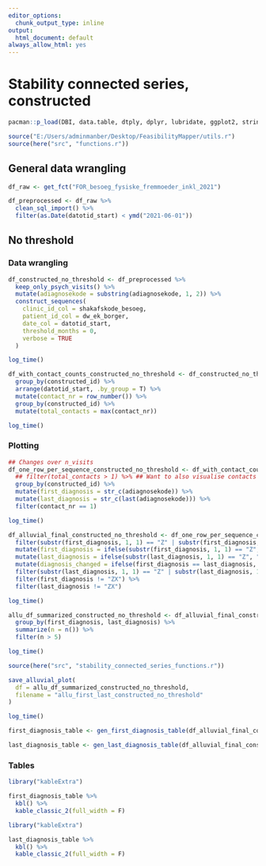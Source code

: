 ```yaml
---
editor_options:
  chunk_output_type: inline
output:
  html_document: default
always_allow_html: yes
---
```

# Stability connected series, constructed

```r
pacman::p_load(DBI, data.table, dtply, dplyr, lubridate, ggplot2, stringr, tidyr, ggalluvial, here)

source("E:/Users/adminmanber/Desktop/FeasibilityMapper/utils.r")
source(here("src", "functions.r"))
```

## General data wrangling
```r
df_raw <- get_fct("FOR_besoeg_fysiske_fremmoeder_inkl_2021")

df_preprocessed <- df_raw %>% 
  clean_sql_import() %>% 
  filter(as.Date(datotid_start) < ymd("2021-06-01"))
```

## No threshold
### Data wrangling
```r
df_constructed_no_threshold <- df_preprocessed %>%
  keep_only_psych_visits() %>%
  mutate(adiagnosekode = substring(adiagnosekode, 1, 2)) %>%
  construct_sequences(
    clinic_id_col = shakafskode_besoeg,
    patient_id_col = dw_ek_borger,
    date_col = datotid_start,
    threshold_months = 0,
    verbose = TRUE
  )

log_time()
```

```r
df_with_contact_counts_constructed_no_threshold <- df_constructed_no_threshold %>%
  group_by(constructed_id) %>%
  arrange(datotid_start, .by_group = T) %>%
  mutate(contact_nr = row_number()) %>%
  group_by(constructed_id) %>%
  mutate(total_contacts = max(contact_nr))

log_time()
```

### Plotting
```r
## Changes over n_visits
df_one_row_per_sequence_constructed_no_threshold <- df_with_contact_counts_constructed_no_threshold %>%
  ## filter(total_contacts > 1) %>% ## Want to also visualise contacts that aren't part of a connected series
  group_by(constructed_id) %>%
  mutate(first_diagnosis = str_c(adiagnosekode)) %>%
  mutate(last_diagnosis = str_c(last(adiagnosekode))) %>%
  filter(contact_nr == 1)

log_time()
```


```r
df_alluvial_final_constructed_no_threshold <- df_one_row_per_sequence_constructed_no_threshold %>%
  filter(substr(first_diagnosis, 1, 1) == "Z" | substr(first_diagnosis, 1, 1) == "F") %>%
  mutate(first_diagnosis = ifelse(substr(first_diagnosis, 1, 1) == "Z", "ZX", first_diagnosis)) %>%
  mutate(last_diagnosis = ifelse(substr(last_diagnosis, 1, 1) == "Z", "ZX", last_diagnosis)) %>%
  mutate(diagnosis_changed = ifelse(first_diagnosis == last_diagnosis, 0, 1)) %>%
  filter(substr(last_diagnosis, 1, 1) == "Z" | substr(last_diagnosis, 1, 1) == "F") %>%
  filter(first_diagnosis != "ZX") %>%
  filter(last_diagnosis != "ZX")

log_time()
```

```r
allu_df_summarized_constructed_no_threshold <- df_alluvial_final_constructed_no_threshold %>%
  group_by(first_diagnosis, last_diagnosis) %>%
  summarize(n = n()) %>%
  filter(n > 5)

log_time()
```

```r
source(here("src", "stability_connected_series_functions.r"))

save_alluvial_plot(
  df = allu_df_summarized_constructed_no_threshold,
  filename = "allu_first_last_constructed_no_threshold"
)

log_time()
```

```r
first_diagnosis_table <- gen_first_diagnosis_table(df_alluvial_final_constructed_no_threshold)

last_diagnosis_table <- gen_last_diagnosis_table(df_alluvial_final_constructed_no_threshold)
```

### Tables
```r
library("kableExtra")

first_diagnosis_table %>%
  kbl() %>%
  kable_classic_2(full_width = F)
```
```r
library("kableExtra")

last_diagnosis_table %>%
  kbl() %>%
  kable_classic_2(full_width = F)
```